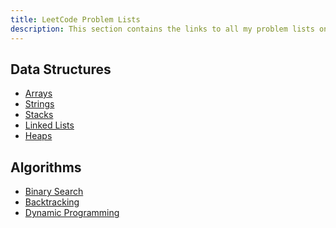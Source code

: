 ```yaml
---
title: LeetCode Problem Lists
description: This section contains the links to all my problem lists on LeetCode.
---
```


## <HoverUnderline>Data Structures</HoverUnderline>

- [Arrays](https://leetcode.com/problem-list/a630svvj/)
- [Strings](https://leetcode.com/problem-list/aknll1u2/)
- [Stacks](https://leetcode.com/problem-list/akn7z2qt/)
- [Linked Lists](https://leetcode.com/problem-list/aknlxwm2/)
- [Heaps](https://leetcode.com/problem-list/akwketg6/)

## <HoverUnderline>Algorithms</HoverUnderline>

- [Binary Search](https://leetcode.com/problem-list/aknwo2es/)
- [Backtracking](https://leetcode.com/problem-list/akwlkmhm/)
- [Dynamic Programming](https://leetcode.com/problem-list/aknlm6br/)